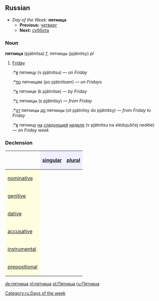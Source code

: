 ==Russian==
*''Day of the Week:'' '''пятница'''
**'''Previous:''' [[четверг]]
**'''Next:''' [[суббота]]

===Noun===
'''пятница''' (pjátnitsa) ''f'', пятницы (pjátnitsy) ''pl''

# [[Friday]]
#:*[[в]] пятницу (v pjátnitsu) — ''on Friday''
#:*[[по]] пятницам (po pjátnitsam) — ''on Fridays''
#:*[[к]] пятнице (k pjátnitse) — ''by Friday''
#:*[[с]] пятницы (s pjátnitsy) — ''from Friday''
#:*[[от]] пятницы [[до]] пятницы (ot pjátnitsy do pjátnitsy) — ''from Friday to Friday''
#:*[[в]] пятницу [[на]] [[следующий|следующей]] [[неделя|неделе]] (v pjátnitsu na slédujuščej nedéle) — ''on Friday week''

===Declension===
{| border="1" cellpadding="4" cellspacing="0"
!
! style="background-color: #EFEFFF" align="center"|[[singular]]
! style="background-color: #EFEFFF" align="center"|[[plural]]
|-
! style="background-color: #FFFFE0" align="left"|[[nominative case|nominative]]
| align="center"|{{RUchar|пя́тница}}
| align="center"|{{RUchar|пя́тницы}}
|-
! style="background-color: #FFFFE0" align="left"|[[genitive case|genitive]]
| align="center"|{{RUchar|пя́тницы}}
| align="center"|{{RUchar|пя́тниц}}
|-
! style="background-color: #FFFFE0" align="left"|[[dative case|dative]]
| align="center"|{{RUchar|пя́тнице}}
| align="center"|{{RUchar|пя́тницам}}
|-
! style="background-color: #FFFFE0" align="left"|[[accusative case|accusative]]
| align="center"|{{RUchar|пя́тницу}}
| align="center"|{{RUchar|пя́тницы}}
|-
! style="background-color: #FFFFE0" align="left"|[[instrumental case|instrumental]]
| align="center"|{{RUchar|пя́тницой, -ою}}
| align="center"|{{RUchar|пя́тницами}}
|-
! style="background-color: #FFFFE0" align="left"|[[prepositional case|prepositional]]
| align="center"|{{RUchar|о пя́тнице}}
| align="center"|{{RUchar|о пя́тницах}}
|}

[[Category:ru:Days of the week]]

[[de:пятница]]
[[nl:пятница]]
[[pl:Пятница]]
[[ru:Пятница]]